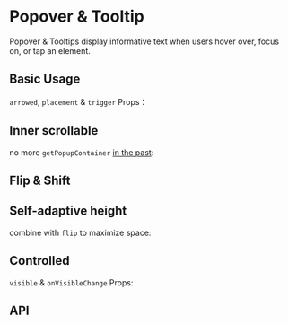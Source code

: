 
# Popover & Tooltip

Popover & Tooltips display informative text when users hover over, focus on, or tap an element.

## Basic Usage

`arrowed`, `placement` & `trigger` Props：

<Basics />

## Inner scrollable

no more `getPopupContainer` [in the past](https://ant.design/components/popover#api):

<Overflow />

## Flip & Shift

<Flip />

## Self-adaptive height

<Height />

combine with `flip` to maximize space:

<Height />

## Controlled

`visible` & `onVisibleChange` Props:

<Controlled />

## API

<API />
